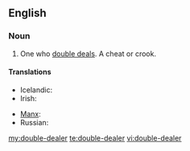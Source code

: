 ==English==

===Noun===
{{en-noun}}

# One who [[double deal]]s. A cheat or crook.

====Translations====

{{trans-top|one who double deals}}
* Icelandic: {{t|is|tvöfaldur í roðinu|m}}
* Irish: {{t|ga|dúblálaí|m|xs=Irish}}
{{trans-mid}}
* [[Manx]]: {{t|gv|lhoobeyr|m}}
* Russian: {{t|ru|двурушник|m|tr=dvurúšnik}}
{{trans-bottom}}

[[my:double-dealer]]
[[te:double-dealer]]
[[vi:double-dealer]]